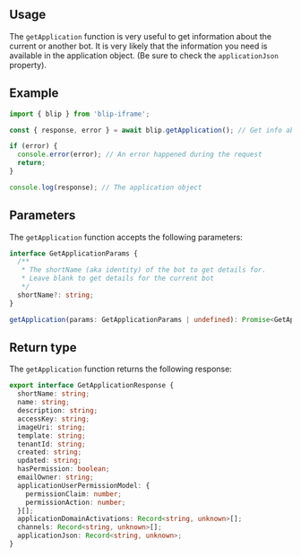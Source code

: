 

## Usage

The `getApplication` function is very useful to get information about the current or another bot.
It is very likely that the information you need is available in the application object.
(Be sure to check the `applicationJson` property).

## Example

```ts
import { blip } from 'blip-iframe';

const { response, error } = await blip.getApplication(); // Get info about the current bot

if (error) {
  console.error(error); // An error happened during the request
  return;
}

console.log(response); // The application object
```

## Parameters

The `getApplication` function accepts the following parameters:

```ts
interface GetApplicationParams {
  /**
   * The shortName (aka identity) of the bot to get details for.
   * Leave blank to get details for the current bot
   */
  shortName?: string;
}

getApplication(params: GetApplicationParams | undefined): Promise<GetApplicationResponse>;
```

## Return type

The `getApplication` function returns the following response:

```ts
export interface GetApplicationResponse {
  shortName: string;
  name: string;
  description: string;
  accessKey: string;
  imageUri: string;
  template: string;
  tenantId: string;
  created: string;
  updated: string;
  hasPermission: boolean;
  emailOwner: string;
  applicationUserPermissionModel: {
    permissionClaim: number;
    permissionAction: number;
  }[];
  applicationDomainActivations: Record<string, unknown>[];
  channels: Record<string, unknown>[];
  applicationJson: Record<string, unknown>;
}
```
